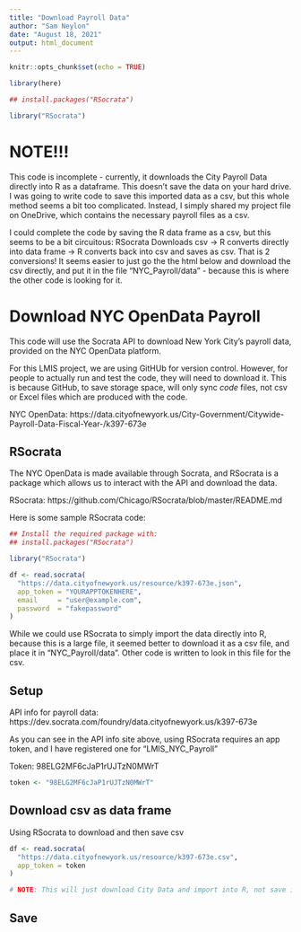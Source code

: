 ```yaml
---
title: "Download Payroll Data"
author: "Sam Neylon"
date: "August 18, 2021"
output: html_document
---
```


```r
knitr::opts_chunk$set(echo = TRUE)

library(here)

## install.packages("RSocrata")

library("RSocrata")

```

# NOTE!!!

This code is incomplete - currently, it downloads the City Payroll Data directly into R as a dataframe. This doesn't save the data on your hard drive. I was going to write code to save this imported data as a csv, but this whole method seems a bit too complicated. Instead, I simply shared my project file on OneDrive, which contains the necessary payroll files as a csv.

I could complete the code by saving the R data frame as a csv, but this seems to be a bit circuitous: RSocrata Downloads csv -> R converts directly into data frame -> R converts back into csv and saves as csv. That is 2 conversions! It seems easier to just go the the html below and download the csv directly, and put it in the file "NYC_Payroll/data" - because this is where the other code is looking for it.

# Download NYC OpenData Payroll

This code will use the Socrata API to download New York City's payroll data, provided on the NYC OpenData platform.

For this LMIS project, we are using GitHUb for version control. However, for people to actually run and test the code, they will need to download it. This is because GitHub, to save storage space, will only sync *code* files, not csv or Excel files which are produced with the code.

NYC OpenData: https://data.cityofnewyork.us/City-Government/Citywide-Payroll-Data-Fiscal-Year-/k397-673e

## RSocrata

The NYC OpenData is made available through Socrata, and RSocrata is a package which allows us to interact with the API and download the data.

RSocrata: https://github.com/Chicago/RSocrata/blob/master/README.md

Here is some sample RSocrata code:

```r

## Install the required package with:
## install.packages("RSocrata")

library("RSocrata")

df <- read.socrata(
  "https://data.cityofnewyork.us/resource/k397-673e.json",
  app_token = "YOURAPPTOKENHERE",
  email     = "user@example.com",
  password  = "fakepassword"
)

```



While we could use RSocrata to simply import the data directly into R, because this is a large file, it seemed better to download it as a csv file, and place it in "NYC_Payroll/data". Other code is written to look in this file for the csv.

## Setup

API info for payroll data: https://dev.socrata.com/foundry/data.cityofnewyork.us/k397-673e

As you can see in the API info site above, using RSocrata requires an app token, and I have registered one for "LMIS_NYC_Payroll"

Token: 98ELG2MF6cJaP1rUJTzN0MWrT


```r

token <- "98ELG2MF6cJaP1rUJTzN0MWrT"

```

## Download csv as data frame

Using RSocrata to download and then save csv

```r

df <- read.socrata(
  "https://data.cityofnewyork.us/resource/k397-673e.csv",
  app_token = token
) 

# NOTE: This will just download City Data and import into R, not save it as a csv. If you use this method, you will need to wait a long

```

## Save 


